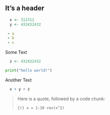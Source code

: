 It's a header
---

```r
  x <- 312312
  y <- 432432432
```

```yaml
 - a
 - b
 - c
```

Some Text


```r
  z <- 432432432
```

```python
print("hello world!")
```

Another Text

```r
  x + y + z
```

> Here is a quote, followed by a code chunk:
>
> ```{r}
> x = 1:10
> rev(x^2)
> ```
>
